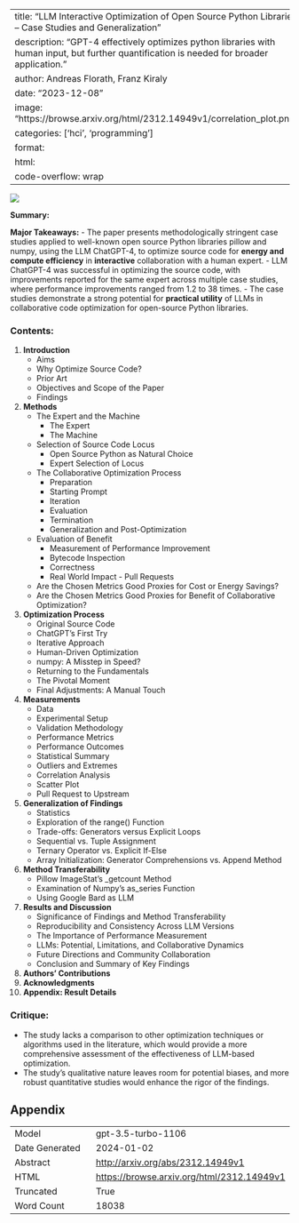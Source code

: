 
---
title: "LLM Interactive Optimization of Open Source Python Libraries -- Case Studies and Generalization"
description: "GPT-4 effectively optimizes python libraries with human input, but further quantification is needed for broader application."
author: Andreas Florath, Franz Kiraly
date: "2023-12-08"
image: "https://browse.arxiv.org/html/2312.14949v1/correlation_plot.png"
categories: ['hci', 'programming']
format:
  html:
    code-overflow: wrap
---

![](https://browse.arxiv.org/html/2312.14949v1/correlation_plot.png)

**Summary:**

**Major Takeaways:**
- The paper presents methodologically stringent case studies applied to well-known open source Python libraries pillow and numpy, using the LLM ChatGPT-4, to optimize source code for **energy and compute efficiency** in **interactive** collaboration with a human expert.
- LLM ChatGPT-4 was successful in optimizing the source code, with improvements reported for the same expert across multiple case studies, where performance improvements ranged from 1.2 to 38 times.
- The case studies demonstrate a strong potential for **practical utility** of LLMs in collaborative code optimization for open-source Python libraries.

### Contents:

1. **Introduction**
   - Aims
   - Why Optimize Source Code?
   - Prior Art
   - Objectives and Scope of the Paper
   - Findings

2. **Methods**
   - The Expert and the Machine
     - The Expert
     - The Machine
   - Selection of Source Code Locus
     - Open Source Python as Natural Choice
     - Expert Selection of Locus
   - The Collaborative Optimization Process
     - Preparation
     - Starting Prompt
     - Iteration
     - Evaluation
     - Termination
     - Generalization and Post-Optimization
   - Evaluation of Benefit
     - Measurement of Performance Improvement
     - Bytecode Inspection
     - Correctness
     - Real World Impact - Pull Requests
   - Are the Chosen Metrics Good Proxies for Cost or Energy Savings?
   - Are the Chosen Metrics Good Proxies for Benefit of Collaborative Optimization?

3. **Optimization Process**
   - Original Source Code
   - ChatGPT’s First Try
   - Iterative Approach
   - Human-Driven Optimization
   - numpy: A Misstep in Speed?
   - Returning to the Fundamentals
   - The Pivotal Moment
   - Final Adjustments: A Manual Touch

4. **Measurements**
   - Data
   - Experimental Setup
   - Validation Methodology
   - Performance Metrics
   - Performance Outcomes
   - Statistical Summary
   - Outliers and Extremes
   - Correlation Analysis
   - Scatter Plot
   - Pull Request to Upstream

5. **Generalization of Findings**
   - Statistics
   - Exploration of the range() Function
   - Trade-offs: Generators versus Explicit Loops
   - Sequential vs. Tuple Assignment
   - Ternary Operator vs. Explicit If-Else
   - Array Initialization: Generator Comprehensions vs. Append Method

6. **Method Transferability**
   - Pillow ImageStat’s _getcount Method
   - Examination of Numpy’s as_series Function
   - Using Google Bard as LLM

7. **Results and Discussion**
   - Significance of Findings and Method Transferability
   - Reproducibility and Consistency Across LLM Versions
   - The Importance of Performance Measurement
   - LLMs: Potential, Limitations, and Collaborative Dynamics
   - Future Directions and Community Collaboration
   - Conclusion and Summary of Key Findings

8. **Authors’ Contributions**
9. **Acknowledgments**
10. **Appendix: Result Details**

### Critique:
- The study lacks a comparison to other optimization techniques or algorithms used in the literature, which would provide a more comprehensive assessment of the effectiveness of LLM-based optimization.
- The study's qualitative nature leaves room for potential biases, and more robust quantitative studies would enhance the rigor of the findings.

## Appendix

|          |          |
|----------|----------|
| Model     | gpt-3.5-turbo-1106       |
| Date Generated     | 2024-01-02       |
| Abstract | [http://arxiv.org/abs/2312.14949v1](http://arxiv.org/abs/2312.14949v1)        |
| HTML     | [https://browse.arxiv.org/html/2312.14949v1](https://browse.arxiv.org/html/2312.14949v1)       |
| Truncated       | True       |
| Word Count       | 18038       |